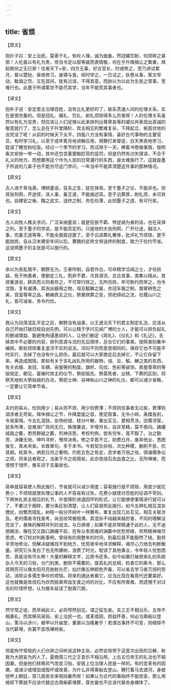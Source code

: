 ```yaml
---
---
---
```

title: 省烦
---



【原文】

抱扑子曰：安上治民，莫善于礼，弥纶人理，诚为曲备。然冠婚饮射，何烦碎之甚邪！人伦虽以有礼为贵，但当令足以叙等威而表情敬，何在乎升降揖让之繁重，拜起俯伏之无已邪！往者天下×安，四方无事，好古官长，时或修之，至乃讲试累月，督以楚挞，昼夜修习，废寝与食。经时学之，一日试之，执卷从事，案文举动，黜谪之罚，又在其间，犹有过误，不得其意。而欲以为以此为生民之常事，至难行也。此墨子所谓累世不能尽其学，当年不能究其事者也。

【译文】

抱朴子说：安定君主治理百姓，没有比礼更好的了，联系贯通人间的伦理关系，实在是很完备的。但是冠礼、婚礼、饮礼、射礼烦琐得多么厉害呀！人的伦理关系虽然以有礼为宝贵，但应该让人们足够以此来排列出尊卑各等的威仪并表现出真诚的敬意就行了，怎么会在于升堂降阶、宾主相见的繁难复杂，下拜起立、俯首伏地的没完没了呢！从前的时候天下太平，四面八方没有事情，喜好古代事物的主要官员，有时学习礼，以至于成年累月地讲解应用，用鞭打来督促，白天黑夜地学习，耽误了睡觉和吃饭。经过一个季节的学习，而试用于一天，捧着书卷做事情，按照条文安排一举一动，其中还包含着罢黜贬官的惩罚，但是仍然有过失错误，不合于礼义的地方。而想要用这个作为人民的日常遵行的东西，是太难施行了。这就是墨子所说的几辈子也不能穷尽这门学问，一年当中不能弄清楚这件事的那种情况。

【原文】

古人询于草刍荛，博辨童谣，狂夫之言，犹在择焉。至于墨子之论，不能非也。但其张刑网，开途径，浃人事，备王道，不能曲述耳。至于讥葬厚，刺礼烦，未可弃也。自建安之後，魏之武文，送终之制，务在俭薄，此则墨子之道，有可行矣。

【译文】

古人向牧人樵夫求问，广泛采纳童谣；就是狂放不羁、悖逆胡为者的话，也在采择之列。至于墨子的学说，是不能否定的。只是他的大张刑网，广开仕途，融洽人事，完备王道等等，不能全面叙述罢了。至于讥讽葬礼奢侈，批评礼节烦琐，更不能抛弃。自从汉末建安年间以后，曹魏的武帝文帝送终的制度，致力于俭约节省。这说明墨子的主张是可以施行的。

【原文】

余以为丧乱既平，朝野无为，王者所制，自君作古。可命精学洽闻之士，才任损益，免于拘愚者，使删定三礼，割弃不要，次其源流，总合其事，类集以相从。其烦重游说，辞异而义同者存之，不可常行除之。无所伤损，卒可断约而举之，勿令沈隐，复有凝滞。其吉凶器用之物，俎豆觚觯之属，衣冠车服之制，旗章辨色之美，宫室尊卑之品，朝飨宾主之仪，祭奠殡葬之变，郊祀禘祫之法，社稷山川之礼，皆可减省，务令约俭。

【译文】

我认为动荡混乱平定之后，朝野没有战事，以王道治天下的君主制定礼法，应该从自己开始打破旧规自创先例。可以让精于学问见闻广博的士人，才能可以担负起礼的删减增益、能避免拘谨愚顽的人，让他们删定《周礼》、《仪礼》和《礼记》，去掉其中不必要的内容，排列其源与流的先后顺序，总合它们的事类，按照类别集中编排。那些烦琐重复虚浮不实的说法，词句不同而意思相同的，保存它也不可能平时实行，去掉了也没有什么损伤，最后就可以大家商定后去掉它，不让它存留下来，再造成困阻。那些有关于吉礼凶礼所用的器物，俎、豆、觚、觯之类的东西，有关衣服、发冠、车辆、丧服等的制度，旗帜、花纹、色彩等装饰，房屋尊卑的等级规定，朝见、宴飨时宾主的仪节，祭祀祖先、祭莫死者、出殡、下葬的区别，郊祭天地和大祭始祖的办法，祭祀土神、谷神和山川之神的礼仪，都可以减少省略，一定要让它简单节省。

【原文】

夫约则易从，俭则用少；易从则不烦，用少则费薄；不烦则涖事者无过矣，费薄则调求者无苛矣。拜休揖让之节，升降盘旋之容，使足叙事，无令小碎。条牒各别，令易案用。今五礼混挠，杂饰纷错，枝分叶散，重出互见，更相贯涉。旧儒寻案，犹多所滞，驳难渐广异同无已，殊理兼说，岁增月长，自非至精，莫不惑闷。踌躇岐路之衢，悉劳群疑之薮，煎神沥思，考校判例，尝有穷年，竟不豁了。治之勤苦，决嫌无地，呻吟寻析，憔悴决角，修之华首不立，妨费日月，废弃他业，悉困後生，真未央矣。长致章句，多于本书。今若契合杂俗，次比种稷，删削不急，抗其纲，校其令，炳若日月之著明，灼若五色之有定，息学者万倍之役，弭诸儒争讼之烦，将来达者观之，当美于今之视周矣。此亦改烧石去血食之比，无所惮难，而恨恨于惜怀，推车迟于去巢居也。

【译文】

简单就容易使人照此施行，节省就可以减少用度；容易施行就不烦琐，用度少就花费小；不烦琐就使处理公事的人不容易有过失，花费小就使对百姓的征调不苛刻。下拜休礼宾主相见的礼节，升堂降阶进退回环的形式，让它能够使事情进行就可以了，不要过于细碎，要分条区别清楚，让人们容易照此施行。如今五种礼相互混杂搅扰，纷繁而错乱，树枝一般分开树叶一样散布，重复出现几处互见，相互关联涉及。老的儒者寻找查考，尚且经常被阻滞。其混杂不纯越来越厉害，不同的理解没完没了，悬殊的解释并列的说法，与日俱增；如果不是非常精通于此的人，无不迷惑糊涂，像在交又路口踌躇不前，在有众多困难的渊薮中忧愁劳碌，煎熬精神竭尽思虑，考订校对判断事例，曾经有的用整年的时间，到最后竟不能豁然了结，勤劳辛苦地修治，但解决疑难找不到地方，忧劳艰辛地寻求解释，竭尽心力地去判断衡量。研究它头发白了也无所建树，浪费了时光，耽误了其他事业，令年轻人忧愁困苦，真是没有尽头啊！大量的解释文字，比原书还多。如今如果打破原来礼的系统杂入今天的习俗，分门别类，删除不需要的，提高礼的总纲，检查它的条令，那么其明亮可以像太阳月亮放射光芒，灿烂像五种颜色齐备，可以省去学习者万倍的劳动，消除众多儒生争吵的烦恼。将来的通达者看它，应当比现在看周代还要美好。这也就像是改烧石为炊而脱离带血生食之间的对比，不应有所畏难，而遗憾于对过去的珍惜怀想，认为推车延误了脱离穴居。

【原文】

然守常之徒，而卒闻此义，必将愕然创见，谓之狂生矣。夫三王不相沿乐，五帝不相袭礼，而其移风易俗，安上治民一也。或革或因，损益怀善，何必当乘船以登山，策马以涉川，被甲以升庙堂，重裘以当隆暑乎！若谓古事终不可变，则棺椁不当代薪埋，衣裳不宜改裸袒矣。

【译文】

但是拘守常规的人们仓猝之间听说这种主张，必然会惊愕于这首次出现的见解，称我为大胆妄为的人了。夏商周三代之王音乐不相沿用，上古五位帝王的礼法也不相因袭，但是他们转移风气改变习俗，安居上位治理人民是一样的。有的变革有的因袭，或减少或增加或毁坏或改善，为什么非得乘船去登山，鞭打着马去渡河，身披铠甲上朝廷，穿几层皮衣来阻挡暑热呢！如果认为古代的事始终不能改变，那么用棺椁下葬就不应该代替远古用柴薪埋葬，穿衣裳也不应该代替赤身裸体了。